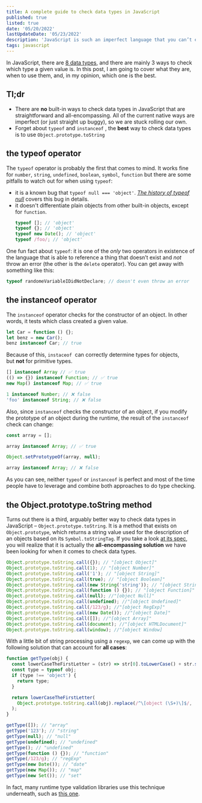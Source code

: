 ```yaml
---
title: A complete guide to check data types in JavaScript
published: true
listed: true
date: '05/20/2022'
lastUpdateDate: '05/23/2022'
description: 'JavaScript is such an imperfect language that you can’t even rely on it  for simple things like checking data types. '
tags: javascript
---
```


In JavaScript, there are [8 data types](https://developer.mozilla.org/en-US/docs/Web/JavaScript/Data_structures#javascript_types), and there are mainly 3 ways to check which type a given value is. In this post, I am going to cover what they are, when to use them, and, in my opinion, which one is the best.

## Tl;dr

- There are **no** built-in ways to check data types in JavaScript that are straightforward and all-encompassing. All of the current native ways are imperfect (or just straight up buggy), so we are stuck rolling our own.
- Forget about `typeof` and `instanceof` , the **best** way to check data types is to use `Object.prototype.toString`

## the typeof operator

The `typeof` operator is probably the first that comes to mind. It works fine for `number`, `string`, `undefined`, `boolean`, `symbol`, `function` but there are some pitfalls to watch out for when using `typeof`:

- it is a known bug that `typeof null === 'object'`. [_The history of typeof null_](https://2ality.com/2013/10/typeof-null.html) covers this bug in details.
- it doesn't differentiate plain objects from other built-in objects, except for `function`.
  ```javascript
  typeof []; // 'object'
  typeof {}; // 'object'
  typeof new Date(); // 'object'
  typeof /foo/; // 'object'
  ```

One fun fact about `typeof`: it is one of the _only_ two operators in existence of the language that is able to reference a thing that doesn’t exist and _not_ throw an error (the other is the `delete` operator). You can get away with something like this:

```javascript
typeof randomeVariableIDidNotDeclare; // doesn't even throw an error
```

## the instanceof operator

The `instanceof` operator checks for the constructor of an object. In other words, it tests which class created a given value.

```javascript
let Car = function () {};
let benz = new Car();
benz instanceof Car; // true
```

Because of this, `instaceof`  can correctly determine types for objects, but **not** for primitive types.

```javascript
[] instanceof Array // ✅ true
(() => {}) instanceof Function; // ✅ true
new Map() instanceof Map; // ✅ true

1 instanceof Number; // ❌ false
'foo' instanceof String; // ❌ false
```

Also, since `instanceof` checks the constructor of an object, if you modify the prototype of an object during the runtime, the result of the `instanceof` check can change:

```javascript
const array = [];

array instanceof Array; // ✅ true

Object.setPrototypeOf(array, null);

array instanceof Array; // ❌ false
```

As you can see, neither `typeof` or `instanceof` is perfect and most of the time people have to leverage and combine both approaches to do type checking.

## the Object.prototype.toString method

Turns out there is a third, arguably better way to check data types in JavaScript – `Object.prototype.toString`. It is a method that exists on `Object.prototype`, which returns a string value used for the description of an objects based on its `Symbol.toStringTag`.
If you take a look [at its spec](https://262.ecma-international.org/6.0/#sec-object.prototype.tostring), you will realize that it is actually the **all-encompassing solution** we have been looking for when it comes to check data types.

```javascript
Object.prototype.toString.call({}); // "[object Object]"
Object.prototype.toString.call(1); // "[object Number]"
Object.prototype.toString.call('1'); // "[object String]"
Object.prototype.toString.call(true); // "[object Boolean]"
Object.prototype.toString.call(new String('string')); // "[object String]"
Object.prototype.toString.call(function () {}); // "[object Function]"
Object.prototype.toString.call(null); //"[object Null]"
Object.prototype.toString.call(undefined); //"[object Undefined]"
Object.prototype.toString.call(/123/g); //"[object RegExp]"
Object.prototype.toString.call(new Date()); //"[object Date]"
Object.prototype.toString.call([]); //"[object Array]"
Object.prototype.toString.call(document); //"[object HTMLDocument]"
Object.prototype.toString.call(window); //"[object Window]
```

With a little bit of string processing using a `regexp`, we can come up with the following solution that can account for **all cases**:

```javascript
function getType(obj) {
  const lowerCaseTheFirstLetter = (str) => str[0].toLowerCase() + str.slice(1);
  const type = typeof obj;
  if (type !== 'object') {
    return type;
  }

  return lowerCaseTheFirstLetter(
    Object.prototype.toString.call(obj).replace(/^\[object (\S+)\]$/, '$1')
  );
}

getType([]); // "array"
getType('123'); // "string"
getType(null); // "null"
getType(undefined); // "undefined"
getType(); // "undefined"
getType(function () {}); // "function"
getType(/123/g); // "regExp"
getType(new Date()); // "date"
getType(new Map()); // "map"
getType(new Set()); // "set"
```

In fact, many runtime type validation libraries use this technique underneath, such as [this one](https://github.com/medikoo/type/blob/main/set/is.js#L7).


